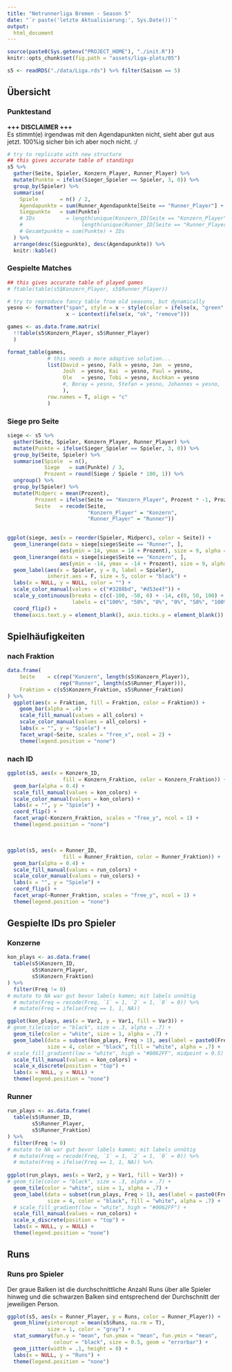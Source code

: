 ```yaml
---
title: "Netrunnerliga Bremen - Season 5"
date: "`r paste('letzte Aktualisierung:', Sys.Date())`"
output:
  html_document
---
```


```r
source(paste0(Sys.getenv("PROJECT_HOME"), "./init.R"))
knitr::opts_chunk$set(fig.path = "assets/liga-plots/05")

s5 <- readRDS("./data/Liga.rds") %>% filter(Saison == 5)
```

## Übersicht {.tabset .tabset-fade .tabset-pills}

### Punktestand

**+++ DISCLAIMER +++**  
Es stimmt(e) irgendwas mit den Agendapunkten nicht, sieht aber gut aus jetzt. 100%ig sicher bin ich aber noch nicht. :/

```r
# try to replicate with new structure
## this gives accurate table of standings
s5 %>% 
  gather(Seite, Spieler, Konzern_Player, Runner_Player) %>% 
  mutate(Punkte = ifelse(Sieger_Spieler == Spieler, 3, 0)) %>% 
  group_by(Spieler) %>% 
  summarise(
    Spiele       = n() / 2,
    Agendapunkte = sum(Runner_Agendapunkte[Seite == "Runner_Player"] + Konzern_Agendapunkte[Seite == "Konzern_Player"]),
    Siegpunkte   = sum(Punkte)
    # IDs          = length(unique(Konzern_ID[Seite == "Konzern_Player"])) +
    #                   length(unique(Runner_ID[Seite == "Runner_Player"])),
    # Gesamtpunkte = sum(Punkte) + IDs
  ) %>% 
  arrange(desc(Siegpunkte), desc(Agendapunkte)) %>% 
  knitr::kable()
```


### Gespielte Matches

```r
## this gives accurate table of played games
# ftable(table(s5$Konzern_Player, s5$Runner_Player))

# try to reproduce fancy table from old seasons, but dynamically
yesno <- formatter("span", style = x ~ style(color = ifelse(x, "green", "red")),
                   x ~ icontext(ifelse(x, "ok", "remove")))

games <- as.data.frame.matrix(
  !!table(s5$Konzern_Player, s5$Runner_Player)
  )

format_table(games,
             # this needs a more adaptive solution...
             list(David = yesno, Falk = yesno, Jan  = yesno, 
                  Josh  = yesno, Kai  = yesno, Paul = yesno, 
                  Ole   = yesno, Tobi = yesno, Aschkan = yesno
                  #, Boray = yesno, Stefan = yesno, Johannes = yesno, 
                  ),
             row.names = T, align = "c"
             )
```

### Siege pro Seite

```r
siege <- s5 %>% 
  gather(Seite, Spieler, Konzern_Player, Runner_Player) %>% 
  mutate(Punkte = ifelse(Sieger_Spieler == Spieler, 3, 0)) %>% 
  group_by(Seite, Spieler) %>% 
  summarise(Spiele  = n(),
            Siege   = sum(Punkte) / 3,
            Prozent = round(Siege / Spiele * 100, 1)) %>% 
  ungroup() %>% 
  group_by(Spieler) %>% 
  mutate(Midperc = mean(Prozent),
         Prozent = ifelse(Seite == "Konzern_Player", Prozent * -1, Prozent * 1),
         Seite   = recode(Seite, 
                          "Konzern_Player" = "Konzern", 
                          "Runner_Player" = "Runner"))

  
ggplot(siege, aes(x = reorder(Spieler, Midperc), color = Seite)) +
  geom_linerange(data = siege[siege$Seite == "Runner", ],
                 aes(ymin = 14, ymax = 14 + Prozent), size = 9, alpha = 0.8) +
  geom_linerange(data = siege[siege$Seite == "Konzern", ],
                 aes(ymin = -14, ymax = -14 + Prozent), size = 9, alpha = 0.8) +
  geom_label(aes(x = Spieler, y = 0, label = Spieler),
             inherit.aes = F, size = 5, color = "black") +
  labs(x = NULL, y = NULL, color = "") +
  scale_color_manual(values = c("#3288bd", "#d53e4f")) +
  scale_y_continuous(breaks = c(c(-100, -50, 0) + -14, c(0, 50, 100) + 14),
                     labels = c("100%", "50%", "0%", "0%", "50%", "100%")) +
  coord_flip() +
  theme(axis.text.y = element_blank(), axis.ticks.y = element_blank())
```


## Spielhäufigkeiten

### nach Fraktion

```r
data.frame(
    Seite    = c(rep("Konzern", length(s5$Konzern_Player)), 
                 rep("Runner", length(s5$Runner_Player))),
    Fraktion = c(s5$Konzern_Fraktion, s5$Runner_Fraktion)
) %>% 
  ggplot(aes(x = Fraktion, fill = Fraktion, color = Fraktion)) +
    geom_bar(alpha = .4) +
    scale_fill_manual(values = all_colors) +
    scale_color_manual(values = all_colors) +
    labs(x = "", y = "Spiele") +
    facet_wrap(~Seite, scales = "free_x", ncol = 2) +
    theme(legend.position = "none")
```

### nach ID

<div class="col2">
```r
ggplot(s5, aes(x = Konzern_ID, 
                  fill = Konzern_Fraktion, color = Konzern_Fraktion)) +
  geom_bar(alpha = 0.4) +
  scale_fill_manual(values = kon_colors) +
  scale_color_manual(values = kon_colors) +
  labs(x = "", y = "Spiele") +
  coord_flip() + 
  facet_wrap(~Konzern_Fraktion, scales = "free_y", ncol = 1) +
  theme(legend.position = "none")
```
<br />
```r
ggplot(s5, aes(x = Runner_ID, 
                  fill = Runner_Fraktion, color = Runner_Fraktion)) +
  geom_bar(alpha = 0.4) +
  scale_fill_manual(values = run_colors) +
  scale_color_manual(values = run_colors) +
  labs(x = "", y = "Spiele") +
  coord_flip() + 
  facet_wrap(~Runner_Fraktion, scales = "free_y", ncol = 1) +
  theme(legend.position = "none")
```
</div>

## Gespielte IDs pro Spieler {.tabset .tabset-fade}

### Konzerne

```r
kon_plays <- as.data.frame(
  table(s5$Konzern_ID, 
        s5$Konzern_Player,
        s5$Konzern_Fraktion)
) %>% 
  filter(Freq != 0) 
# mutate to NA war gut bevor labels kamen; mit labels unnötig
  # mutate(Freq = recode(Freq, `1` = 1, `2` = 1, `0` = 0)) %>% 
  # mutate(Freq = ifelse(Freq == 1, 1, NA)) 

ggplot(kon_plays, aes(x = Var2, y = Var1, fill = Var3)) +
# geom_tile(color = "black", size = .3, alpha = .7) +
  geom_tile(color = "white", size = 1, alpha = .7) +
  geom_label(data = subset(kon_plays, Freq > 1), aes(label = paste0(Freq, "x")), 
             size = 4, color = "black", fill = "white", alpha = .7) +
# scale_fill_gradient(low = "white", high = "#0062FF", midpoint = 0.5) +
  scale_fill_manual(values = kon_colors) +
  scale_x_discrete(position = "top") +
  labs(x = NULL, y = NULL) +
  theme(legend.position = "none")
```

### Runner

```r
run_plays <- as.data.frame(
  table(s5$Runner_ID, 
        s5$Runner_Player,
        s5$Runner_Fraktion)
) %>% 
  filter(Freq != 0) 
# mutate to NA war gut bevor labels kamen; mit labels unnötig
  # mutate(Freq = recode(Freq, `1` = 1, `2` = 1, `0` = 0)) %>% 
  # mutate(Freq = ifelse(Freq == 1, 1, NA)) %>% 
  
ggplot(run_plays, aes(x = Var2, y = Var1, fill = Var3)) +
# geom_tile(color = "black", size = .3, alpha = .7) +
  geom_tile(color = "white", size = 1, alpha = .7) +
  geom_label(data = subset(run_plays, Freq > 1), aes(label = paste0(Freq, "x")), 
             size = 4, color = "black", fill = "white", alpha = .7) +
  # scale_fill_gradient(low = "white", high = "#0062FF") +
  scale_fill_manual(values = run_colors) +
  scale_x_discrete(position = "top") +
  labs(x = NULL, y = NULL) +
  theme(legend.position = "none")
```

## Runs

### Runs pro Spieler

Der graue Balken ist die durchschnittliche Anzahl Runs über alle Spieler hinweg und die schwarzen Balken sind entsprechend der Durchschnitt der jeweiligen Person.

```r
ggplot(s5, aes(x = Runner_Player, y = Runs, color = Runner_Player)) +
  geom_hline(yintercept = mean(s5$Runs, na.rm = T), 
             size = 1, color = "gray") +
  stat_summary(fun.y = "mean", fun.ymax = "mean", fun.ymin = "mean", 
               colour = "black", size = 0.5, geom = "errorbar") +
  geom_jitter(width = .1, height = 0) +
  labs(x = NULL, y = "Runs") + 
  theme(legend.position = "none")
```